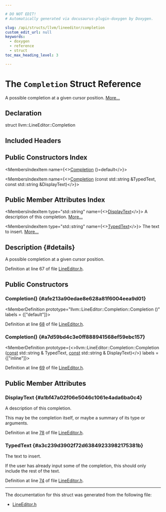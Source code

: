 ```yaml
---

# DO NOT EDIT!
# Automatically generated via docusaurus-plugin-doxygen by Doxygen.

slug: /api/structs/llvm/lineeditor/completion
custom_edit_url: null
keywords:
  - doxygen
  - reference
  - struct
toc_max_heading_level: 3

---
```





# The `Completion` Struct Reference

<DoxygenPage pluginConfig={pluginConfig}>

A possible completion at a given cursor position. <a href="#details">More...</a>

## Declaration

<CodeBlock>struct llvm::LineEditor::Completion</CodeBlock>

## Included Headers

<IncludesList>
<IncludesListItem
  filePath="llvm/LineEditor/LineEditor.h"
  permalink="/docs/api/files/include/include/llvm/include/llvm/lineeditor/lineeditor-h"
  isLocal="true" />
</IncludesList>

## Public Constructors Index

<MembersIndex>

<MembersIndexItem
  name={<><a href="#afe213a90edae8e628a81f6004eea9d01">Completion</a> ()=default</>}>
</MembersIndexItem>

<MembersIndexItem
  name={<><a href="#a7d59bd4c3e0ff888941568ef59ebc157">Completion</a> (const std::string &amp;TypedText, const std::string &amp;DisplayText)</>}>
</MembersIndexItem>

</MembersIndex>

## Public Member Attributes Index

<MembersIndex>

<MembersIndexItem
  type="std::string"
  name={<><a href="#a1bf47a02f06e5046c1061e4ada6ba0c4">DisplayText</a></>}>
A description of this completion. <a href="#a1bf47a02f06e5046c1061e4ada6ba0c4">More...</a>
</MembersIndexItem>

<MembersIndexItem
  type="std::string"
  name={<><a href="#a3c239d3902f72d63849233982175381b">TypedText</a></>}>
The text to insert. <a href="#a3c239d3902f72d63849233982175381b">More...</a>
</MembersIndexItem>

</MembersIndex>

## Description {#details}

A possible completion at a given cursor position.

Definition at line 67 of file <a href="/docs/api/files/include/include/llvm/include/llvm/lineeditor/lineeditor-h">LineEditor.h</a>.

<SectionDefinition>

## Public Constructors

### Completion() {#afe213a90edae8e628a81f6004eea9d01}

<MemberDefinition
  prototype="llvm::LineEditor::Completion::Completion ()"
  labels = {["default"]}>

Definition at line <a href="/docs/api/files/include/include/llvm/include/llvm/lineeditor/lineeditor-h/#l00068">68</a> of file <a href="/docs/api/files/include/include/llvm/include/llvm/lineeditor/lineeditor-h">LineEditor.h</a>.
</MemberDefinition>

### Completion() {#a7d59bd4c3e0ff888941568ef59ebc157}

<MemberDefinition
  prototype={<>llvm::LineEditor::Completion::Completion (<a href="/docs/api/files/lib/lib/target/lib/target/aarch64/aarch64promoteconstant-cpp/#a90f8350fecae261c25be85d38b451bff">const</a> std::string &amp; TypedText, <a href="/docs/api/files/lib/lib/target/lib/target/aarch64/aarch64promoteconstant-cpp/#a90f8350fecae261c25be85d38b451bff">const</a> std::string &amp; DisplayText)</>}
  labels = {["inline"]}>

Definition at line <a href="/docs/api/files/include/include/llvm/include/llvm/lineeditor/lineeditor-h/#l00069">69</a> of file <a href="/docs/api/files/include/include/llvm/include/llvm/lineeditor/lineeditor-h">LineEditor.h</a>.
</MemberDefinition>

</SectionDefinition>

<SectionDefinition>

## Public Member Attributes

### DisplayText {#a1bf47a02f06e5046c1061e4ada6ba0c4}

<MemberDefinition
  prototype="std::string llvm::LineEditor::Completion::DisplayText">
A description of this completion.

This may be the completion itself, or maybe a summary of its type or arguments.

Definition at line <a href="/docs/api/files/include/include/llvm/include/llvm/lineeditor/lineeditor-h/#l00078">78</a> of file <a href="/docs/api/files/include/include/llvm/include/llvm/lineeditor/lineeditor-h">LineEditor.h</a>.
</MemberDefinition>

### TypedText {#a3c239d3902f72d63849233982175381b}

<MemberDefinition
  prototype="std::string llvm::LineEditor::Completion::TypedText">
The text to insert.

If the user has already input some of the completion, this should only include the rest of the text.

Definition at line <a href="/docs/api/files/include/include/llvm/include/llvm/lineeditor/lineeditor-h/#l00074">74</a> of file <a href="/docs/api/files/include/include/llvm/include/llvm/lineeditor/lineeditor-h">LineEditor.h</a>.
</MemberDefinition>

</SectionDefinition>

<hr/>

The documentation for this struct was generated from the following file:

<ul>
<li><a href="/docs/api/files/include/include/llvm/include/llvm/lineeditor/lineeditor-h">LineEditor.h</a></li>
</ul>

</DoxygenPage>
